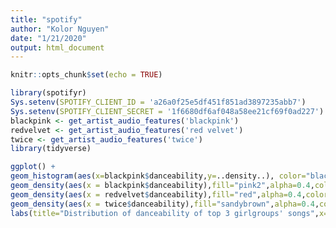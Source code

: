 ```yaml
---
title: "spotify"
author: "Kolor Nguyen"
date: "1/21/2020"
output: html_document
---
```


```r
knitr::opts_chunk$set(echo = TRUE)
```

```r
library(spotifyr)
Sys.setenv(SPOTIFY_CLIENT_ID = 'a26a0f25e5df451f851ad3897235abb7')
Sys.setenv(SPOTIFY_CLIENT_SECRET = '1f6680df6af048a58ee21cf69f0ad227')
blackpink <- get_artist_audio_features('blackpink')
redvelvet <- get_artist_audio_features('red velvet')
twice <- get_artist_audio_features('twice')
library(tidyverse)
```


```r
ggplot() + 
geom_histogram(aes(x=blackpink$danceability,y=..density..), color="black", fill="pink2", alpha=0.8) + geom_histogram(aes(x=redvelvet$danceability,y=..density..), color="black", fill="red", alpha=0.8) + geom_histogram(aes(x=twice$danceability,y=..density..),color="black",fill="sandybrown", alpha=0.8) + 
geom_density(aes(x = blackpink$danceability),fill="pink2",alpha=0.4,color="deeppink4") + 
geom_density(aes(x = redvelvet$danceability),fill="red",alpha=0.4,color="red4") + 
geom_density(aes(x = twice$danceability),fill="sandybrown",alpha=0.4,color="salmon4") + 
labs(title="Distribution of danceability of top 3 girlgroups' songs",x="Danceability")
```

